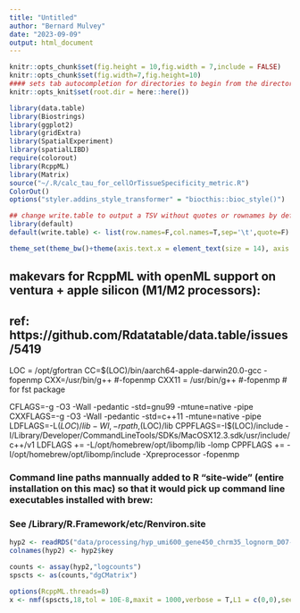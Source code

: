 ```yaml
---
title: "Untitled"
author: "Bernard Mulvey"
date: "2023-09-09"
output: html_document
---
```


```r
knitr::opts_chunk$set(fig.height = 10,fig.width = 7,include = FALSE)
knitr::opts_chunk$set(fig.width=7,fig.height=10)
#### sets tab autocompletion for directories to begin from the directory containing the .Rproj session, instead of the script's directory if different
knitr::opts_knit$set(root.dir = here::here())

library(data.table)
library(Biostrings)
library(ggplot2)
library(gridExtra)
library(SpatialExperiment)
library(spatialLIBD)
require(colorout)
library(RcppML)
library(Matrix)
source("~/.R/calc_tau_for_cellOrTissueSpecificity_metric.R")
ColorOut()
options("styler.addins_style_transformer" = "biocthis::bioc_style()")

## change write.table to output a TSV without quotes or rownames by default
library(default)
default(write.table) <- list(row.names=F,col.names=T,sep='\t',quote=F)

theme_set(theme_bw()+theme(axis.text.x = element_text(size = 14), axis.title.x = element_text(size = 16), axis.text.y = element_text(size = 14), axis.title.y = element_text(size =16), plot.title = element_text(size = 20,hjust=0.5), strip.text = element_text(size=18), legend.text = element_text(size=10), legend.title = element_text(size=11,hjust=0.5)))
```

## makevars for RcppML with openML support on ventura + apple silicon (M1/M2 processors):
## ref: https://github.com/Rdatatable/data.table/issues/5419

LOC = /opt/gfortran
CC=$(LOC)/bin/aarch64-apple-darwin20.0-gcc -fopenmp
CXX=/usr/bin/g++ #-fopenmp
CXX11 = /usr/bin/g++ #-fopenmp # for fst package

CFLAGS=-g -O3 -Wall -pedantic -std=gnu99 -mtune=native -pipe
CXXFLAGS=-g -O3 -Wall -pedantic -std=c++11 -mtune=native -pipe
LDFLAGS=-L$(LOC)/lib -Wl,-rpath,$(LOC)/lib
CPPFLAGS=-I$(LOC)/include -I/Library/Developer/CommandLineTools/SDKs/MacOSX12.3.sdk/usr/include/c++/v1
LDFLAGS += -L/opt/homebrew/opt/libomp/lib -lomp
CPPFLAGS += -I/opt/homebrew/opt/libomp/include -Xpreprocessor -fopenmp


### Command line paths mannually added to R "site-wide" (entire installation on this mac) so that it would pick up command line executables installed with brew:
### See /Library/R.Framework/etc/Renviron.site





```r
hyp2 <- readRDS("data/processing/hyp_umi600_gene450_chrm35_lognorm_D07-075_B1 crop 070223.RDS")
colnames(hyp2) <- hyp2$key

counts <- assay(hyp2,"logcounts")
spscts <- as(counts,"dgCMatrix")

options(RcppML.threads=8)
x <- nmf(spscts,18,tol = 10E-8,maxit = 1000,verbose = T,L1 = c(0,0),seed = 42,mask_zeros = FALSE,diag = TRUE,nonneg = TRUE)





```
